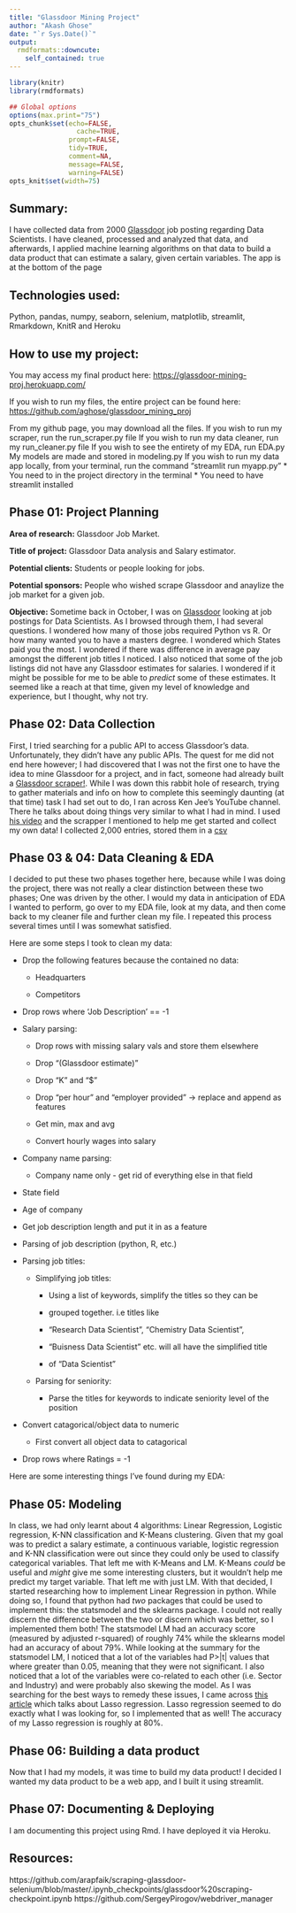 ```yaml
---
title: "Glassdoor Mining Project"
author: "Akash Ghose"
date: "`r Sys.Date()`"
output:
  rmdformats::downcute:
    self_contained: true
---
```



```r
library(knitr)
library(rmdformats)

## Global options
options(max.print="75")
opts_chunk$set(echo=FALSE,
	             cache=TRUE,
               prompt=FALSE,
               tidy=TRUE,
               comment=NA,
               message=FALSE,
               warning=FALSE)
opts_knit$set(width=75)
```

## **Summary**:
    
I have collected data from 2000 [Glassdoor](https://www.glassdoor.com/Job/jobs.htm?suggestCount=0&suggestChosen=false&clickSource=searchBtn&typedKeyword=Data_Scientist&locT=&locId=0&jobType=&context=Jobs&sc.keyword=Data_Scientist&dropdown=0) job posting regarding Data Scientists. I have cleaned, processed and analyzed that data, and afterwards, I applied machine learning algorithms on that data to build a data product that can estimate a salary, given certain variables. The app is at the bottom of the page
    

## Technologies used:

Python, pandas, numpy, seaborn, selenium, matplotlib, streamlit, Rmarkdown, KnitR and Heroku

## How to use my project:

You may access my final product here: <https://glassdoor-mining-proj.herokuapp.com/>

If you wish to run my files, the entire project can be found here: <https://github.com/aghose/glassdoor_mining_proj>

From my github page, you may download all the files. If you wish to run my scraper, run the run_scraper.py file
If you wish to run my data cleaner, run my run_cleaner.py file
If you wish to see the entirety of my EDA, run EDA.py
My models are made and stored in modeling.py
If you wish to run my data app locally, from your terminal, run the command "streamlit run myapp.py"
  * You need to in the project directory in the terminal
  * You need to have streamlit installed

## Phase 01: Project Planning

**Area of research:** Glassdoor Job Market.

**Title of project:** Glassdoor Data analysis and Salary estimator.

**Potential clients:** Students or people looking for jobs.

**Potential sponsors:** People who wished scrape Glassdoor and anaylize the job market for a given job.

**Objective:** Sometime back in October, I was on [Glassdoor](https://www.glassdoor.com/Job/jobs.htm?suggestCount=0&suggestChosen=false&clickSource=searchBtn&typedKeyword="+'Data Scientist'+"&locT=&locId=0&jobType=&context=Jobs&sc.keyword="+'Data Scientist'+"&dropdown=0) looking at job postings for Data Scientists. As I browsed through them, I had several questions. I wondered how many of those jobs required Python vs R. Or how many wanted you to have a masters degree. I wondered which States paid you the most. I wondered if there was difference in average pay amongst the different job titles I noticed. I also noticed that some of the job listings did not have any Glassdoor estimates for salaries. I wondered if it might be possible for me to be able to *predict* some of these estimates. It seemed like a reach at that time, given my level of knowledge and experience, but I thought, why not try. 

## Phase 02: Data Collection

First, I tried searching for a public API to access Glassdoor's data. Unfortunately, they didn't have any public APIs. The quest for me did not end here however; I had discovered that I was not the first one to have the idea to mine Glassdoor for a project, and in fact, someone had already built a [Glassdoor scraper!](https://towardsdatascience.com/selenium-tutorial-scraping-glassdoor-com-in-10-minutes-3d0915c6d905). While I was down this rabbit hole of research, trying to gather materials and info on how to complete this seemingly daunting (at that time) task I had set out to do, I ran across Ken Jee's YouTube channel. There he talks about doing things very similar to what I had in mind. I used [his video](https://www.youtube.com/watch?v=GmW4F6MHqqs&list=PL2zq7klxX5ASFejJj80ob9ZAnBHdz5O1t&index=2&ab_channel=KenJee) and the scrapper I mentioned to help me get started and collect my own data! I collected 2,000 entries, stored them in a [csv](./uncleaned_data.csv)

## Phase 03 & 04: Data Cleaning & EDA

I decided to put these two phases together here, because while I was doing the project, there was not really a clear distinction between these two phases; One was driven by the other. I would my data in anticipation of EDA I wanted to perform, go over to my EDA file, look at my data, and then come back to my cleaner file and further clean my file. I repeated this process several times until I was somewhat satisfied. 

Here are some steps I took to clean my data:

  * Drop the following features because the contained no data:
  
      + Headquarters 

      + Competitors
  
  * Drop rows where 'Job Description' == -1
  
  * Salary parsing: 
  
      + Drop rows with missing salary vals and store them elsewhere 
  
      + Drop "(Glassdoor estimate)" 
  
      + Drop "K" and "$" 
  
      + Drop "per hour" and "employer provided" -> replace and append as features 
  
      + Get min, max and avg
  
      + Convert hourly wages into salary
  
  * Company name parsing:
  
      + Company name only - get rid of everything else in that field 
  
  * State field 
  
  * Age of company 
  
  * Get job description length and put it in as a feature
  
  * Parsing of job description (python, R, etc.) 
  
  * Parsing job titles:
  
      + Simplifying job titles:
  
          + Using a list of keywords, simplify the titles so they can be
  
          + grouped together. i.e titles like 
  
          + "Research Data Scientist", "Chemistry Data Scientist",
  
          + "Buisness Data Scientist" etc. will all have the simplified title
  
          + of "Data Scientist"
  
      + Parsing for seniority:
  
          + Parse the titles for keywords to indicate seniority level of the position
  
  * Convert catagorical/object data to numeric
  
      + First convert all object data to catagorical
  
  * Drop rows where Ratings = -1

Here are some interesting things I've found during my EDA:

## Phase 05: Modeling 

In class, we had only learnt about 4 algorithms: Linear Regression, Logistic regression, K-NN classification and K-Means clustering. Given that my goal was to predict a salary estimate, a continuous variable, logistic regression and K-NN classification were out since they could only be used to classify categorical variables. That left me with K-Means and LM. K-Means *could* be useful and *might* give me some interesting clusters, but it wouldn't help me predict my target variable. That left me with just LM. With that decided, I started researching how to implement Linear Regression in python. While doing so, I found that python had *two* packages that could be used to implement this: the statsmodel and the sklearns package. I could not really discern the difference between the two or discern which was better, so I implemented them both! The statsmodel LM had an accuracy score (measured by adjusted r-squared) of roughly 74% while the sklearns model had an accuracy of about 79%. While looking at the summary for the statsmodel LM, I noticed that a lot of the variables had P>|t| values that where greater than 0.05, meaning that they were not significant. I also noticed that a lot of the variables were co-related to each other (i.e. Sector and Industry) and were probably also skewing the model. As I was searching for the best ways to remedy these issues, I came across [this article](https://dataaspirant.com/lasso-regression/#t-1606404715785) which talks about Lasso regression. Lasso regression seemed to do exactly what I was looking for, so I implemented that as well! The accuracy of my Lasso regression is roughly at 80%.

## Phase 06: Building a data product

Now that I had my models, it was time to build my data product! I decided I wanted my data product to be a web app, and I built it using streamlit.

## Phase 07: Documenting & Deploying

I am documenting this project using Rmd. I have deployed it via Heroku.

## Resources:

https://github.com/arapfaik/scraping-glassdoor-selenium/blob/master/.ipynb_checkpoints/glassdoor%20scraping-checkpoint.ipynb
https://github.com/SergeyPirogov/webdriver_manager
